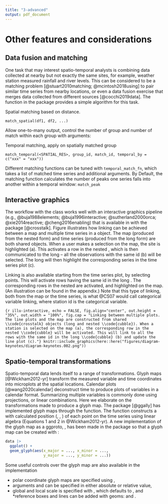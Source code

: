 ```yaml
---
title: "3-advanced"
output: pdf_document
---
```


# Other features and considerations {#others}

## Data fusion and matching {#matching}

One task that may interest spatio-temporal analysts is combining data collected at nearby but not exactly the same sites, for example, weather station measured rainfall and river levels. This can be considered to be a matching problem [@stuart2010matching; @mcintosh2018using] to pair similar time series from nearby locations, or even a data fusion exercise that merges data collected from different sources [@cocchi2019data]. The function \code{match_sites()} in the \pkg{cubble} package provides a simple algorithm for this task. 

Spatial matching based on distance.

````
match_spatial(df1, df2, ...)
````

Allow one-to-many output, control the number of group and number of match within each group with arguments: 

Temporal matching, apply on spatially matched group

````
match_temporal(<SPATIAL_RES>, group_id, match_id, temporal_by = c("xxx" = "xxx"))
````

Different matching functions can be tuned with `temporal_match_fn`, which takes a list of matched time series and additional arguments. By Default, the matching function calculates the number of peaks one series falls into another within a temporal window: `match_peak`

<!-- The algorithm first matches spatially by computing the pairwise distance on latitude and longitude. Then it matches temporally by computing the number of matched peaks within a fixed length moving window. Figure \ref{fig:illu-matching} illustrates this temporal matching. In the two series, *A* and *a*, three peaks have been identified in each. An interval, of fixed length, is constructed for each peak in series *A*, while the peaks in series *a* are tested against whether they fall into any of the intervals. Here two out of three peaks match. Options for \code{match_sites()} are: -->

## Interactive graphics

The workflow with the \code{cubble} class works well with an interactive graphics pipeline (e.g., @buja1988elements; @buja1996interactive;  @sutherland2000orca; @xie2014reactive; @cheng2016enabling) that is available in \proglang{R} with the package \pkg{crosstalk} [@crosstalk]. Figure \ref{fig:illu-interactive} illustrates how linking can be achieved between a map and multiple time series in a \code{cubble} object. The map (produced from the nested form) and time series (produced from the long form) are both shared \code{crosstalk} objects. When a user makes a selection on the map, the site is highlighted (a). This activates a row in the nested \code{cubble}, which is then communicated to the long \code{cubble} -- all the observations with the same id (b) will be selected. The long \code{cubble} will then highlight the corresponding series in the time series plot (c).

Linking is also available starting from the time series plot, by selecting points. This will activate rows having the same id in the long \code{cubble}. The corresponding rows in the nested \code{cubble} are activated, and highlighted on the map. (An illustration can be found in the appendix.) Note that this type of linking, both from the map or the time series, is what @CS07 would call categorical variable linking, where station id is the categorical variable. 

```{r illu-interactive, echo = FALSE, fig.align="center", out.height = "35%", out.width = "100%", fig.cap = "Linking between multiple plots. The line plots and the map are constructed from shared \\code{crosstalk} objects (long and nested \\code{cubble}). When a station is selected on the map (a), the corresponding row in the nested \\code{cubble} will be activated. This will link to all the rows with the same id in the long \\code{cubble} (b) and update the line plot (c)."}
knitr::include_graphics(here::here("figures/diagram-keynotes/diagram-keynotes.002.png"))
```

## Spatio-temporal transformations {#st_transformation}

Spatio-temporal data lends itself to a range of transformations. Glyph maps [@Wickham2012-yr] transform the measured variable and time coordinates into microplots at the spatial locations. Calendar plots [@wang2020calendar] deconstruct time to produce plots of variables in a calendar format. Summarizing multiple variables is commonly done using projections, or linear combinations. Here we elaborate on the transformations made to produce a glyph map. The package \pkg{GGally} [@ggally] has implemented glyph maps through the \code{glyphs()} function. The function constructs a \code{data.frame} with calculated position (\code{gx}, \code{gy}, \code{gid}) of each point on the time series using linear algebra (Equations 1 and 2 in @Wickham2012-yr). A new implementation of the glyph map as a ggproto, \code{GeomGlyph}, has been made in the \pkg{cubble} package so that a glyph map can be created with \code{geom_glyph()}:

```r
data |>
  ggplot() +
  geom_glyph(aes(x_major = ..., x_minor = ...,
                 y_major = ..., y_minor = ...))
```

Some useful controls over the glyph map are also available in the \code{geom_glyph()} implementation
  
  * polar coordinate glyph maps are specified using \code{polar = TRUE}, 
  * arguments \code{width} and \code{height} can be specified in either absolute or relative value, 
  * global and local scale is specified with \code{global_rescale}, which defaults to \code{TRUE}, and 
  *reference boxes and lines can be added with geoms: \code{geom_glyph_box()} and \code{geom_glyph_line()}.
  